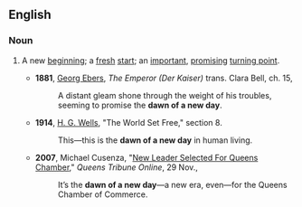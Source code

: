 ==English==

===Noun===
{{en-noun|sg=[[dawn]] [[of]] [[a]] [[new]] [[day]]|-}}

# {{idiomatic}} A new [[beginning]]; a [[fresh]] [[start]]; an [[important]], [[promising]] [[turning point]].
#*'''1881''', [[w:Georg_Ebers|Georg Ebers]], ''The Emperor (Der Kaiser)'' trans. Clara Bell, ch. 15,
#*:A distant gleam shone through the weight of his troubles, seeming to promise the '''dawn of a new day'''.
#*'''1914''', [[w:H._G._Wells| H. G. Wells]], "The World Set Free," section 8.
#*:This—this is the '''dawn of a new day''' in human living.
#*'''2007''', Michael Cusenza, "[http://www.queenstribune.com/news/1196349721.html New Leader Selected For Queens Chamber]," ''Queens Tribune Online'', 29 Nov.,
#*:It’s the '''dawn of a new day'''—a new era, even—for the Queens Chamber of Commerce.